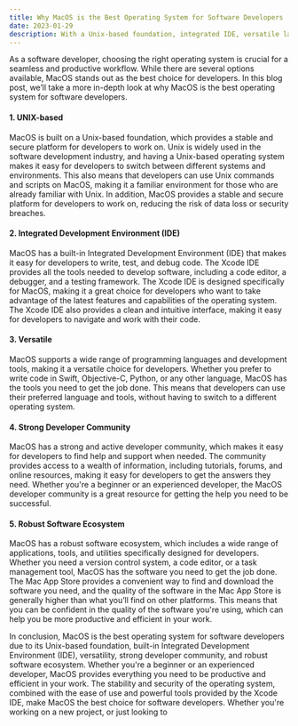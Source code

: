 ```yaml
---
title: Why MacOS is the Best Operating System for Software Developers
date: 2023-01-29
description: With a Unix-based foundation, integrated IDE, versatile language support, strong developer community, and robust software ecosystem, MacOS stands as the ultimate OS.
---
```


As a software developer, choosing the right operating system is crucial for a seamless and productive workflow. While there are several options available, MacOS stands out as the best choice for developers. In this blog post, we’ll take a more in-depth look at why MacOS is the best operating system for software developers.

#### 1. UNIX-based

MacOS is built on a Unix-based foundation, which provides a stable and secure platform for developers to work on. Unix is widely used in the software development industry, and having a Unix-based operating system makes it easy for developers to switch between different systems and environments. This also means that developers can use Unix commands and scripts on MacOS, making it a familiar environment for those who are already familiar with Unix. In addition, MacOS provides a stable and secure platform for developers to work on, reducing the risk of data loss or security breaches.

#### 2. Integrated Development Environment (IDE)

MacOS has a built-in Integrated Development Environment (IDE) that makes it easy for developers to write, test, and debug code. The Xcode IDE provides all the tools needed to develop software, including a code editor, a debugger, and a testing framework. The Xcode IDE is designed specifically for MacOS, making it a great choice for developers who want to take advantage of the latest features and capabilities of the operating system. The Xcode IDE also provides a clean and intuitive interface, making it easy for developers to navigate and work with their code.

#### 3. Versatile

MacOS supports a wide range of programming languages and development tools, making it a versatile choice for developers. Whether you prefer to write code in Swift, Objective-C, Python, or any other language, MacOS has the tools you need to get the job done. This means that developers can use their preferred language and tools, without having to switch to a different operating system.

#### 4. Strong Developer Community

MacOS has a strong and active developer community, which makes it easy for developers to find help and support when needed. The community provides access to a wealth of information, including tutorials, forums, and online resources, making it easy for developers to get the answers they need. Whether you're a beginner or an experienced developer, the MacOS developer community is a great resource for getting the help you need to be successful.

#### 5. Robust Software Ecosystem

MacOS has a robust software ecosystem, which includes a wide range of applications, tools, and utilities specifically designed for developers. Whether you need a version control system, a code editor, or a task management tool, MacOS has the software you need to get the job done. The Mac App Store provides a convenient way to find and download the software you need, and the quality of the software in the Mac App Store is generally higher than what you’ll find on other platforms. This means that you can be confident in the quality of the software you're using, which can help you be more productive and efficient in your work.

In conclusion, MacOS is the best operating system for software developers due to its Unix-based foundation, built-in Integrated Development Environment (IDE), versatility, strong developer community, and robust software ecosystem. Whether you're a beginner or an experienced developer, MacOS provides everything you need to be productive and efficient in your work. The stability and security of the operating system, combined with the ease of use and powerful tools provided by the Xcode IDE, make MacOS the best choice for software developers. Whether you're working on a new project, or just looking to
